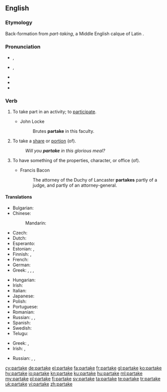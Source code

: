 ==English==

===Etymology===
Back-formation from ''part-taking'', a Middle English calque of Latin {{term|particeps||participating|lang=la}}.

===Pronunciation===
* {{a|GenAm}} {{enPR|pär-tāk'}}, {{IPA|/pɑɹˈteɪk/|lang=en}}
* {{a|RP}} {{enPR|pär-tāk'}}, {{IPA|/pɑːˈteɪk/|lang=en}}
* {{audio|en-us-partake.ogg|Audio (US)|lang=en}}
* {{rhymes|eɪk|lang=en}}
* {{hyphenation|par|take|lang=en}}

===Verb===
{{en-verb|partakes|partaking|partook|partaken}}

# {{context|intransitive|formal|lang=en}} To take part in an activity; to [[participate]].
#* John Locke
#*: Brutes '''partake''' in this faculty.
# {{context|intransitive|lang=en}} To take a [[share]] or [[portion]] (of).
#: ''Will you '''partake''' in this glorious meal?''
# {{context|intransitive|obsolete|lang=en}} To have something of the properties, character, or office (of).
#* Francis Bacon
#*: The attorney of the Duchy of Lancaster '''partakes''' partly of a judge, and partly of an attorney-general.

====Translations====
{{trans-top|to take part in an activity}}
* Bulgarian: {{t|bg|уча́ствам}}
* Chinese:
*: Mandarin: {{t+|cmn|参加|tr=cānjiā|sc=Hani}}
* Czech: {{t|cs|účastnit|alt=účastnit se}}
* Dutch: {{t+|nl|deelnemen}}
* Esperanto: {{t|eo|partopreni}}
* Estonian: {{t|et|osa võtma}}, {{t+|et|osalema}}
* Finnish: {{t+|fi|osallistua}}, {{t|fi|ottaa osaa}}
* French: {{t+|fr|participer}}
* German: {{t+|de|teilnehmen}}
* Greek: {{t+|el|μοιράζομαι|sc=Grek}}, {{t|el|συνεργώ σε|sc=Grek}}, {{t|el|παίρνω μέρος|sc=Grek}}, {{t|el|παίρνω μερίδιο|sc=Grek}}
{{trans-mid}}
* Hungarian: {{t+|hu|részt vesz}}
* Irish: {{t|ga|[[bí]] [[rannpháirteach]]}}
* Italian: {{t+|it|partecipare}}
* Japanese: {{t+|ja|参加|tr=さんかする, sanka suru|alt=参加する}}
* Polish: {{t+|pl|uczestniczyć}}
* Portuguese: {{t+|pt|participar}}
* Romanian: {{t+|ro|participa}}
* Russian: {{t|ru|принима́ть уча́стие|impf}}, {{t+|ru|приня́ть уча́стие|pf}}, {{t+|ru|уча́ствовать|impf}}
* Spanish: {{t+|es|participar}}
* Swedish: {{t+|sv|delta}}
* Telugu: {{t+|te|పాల్గొను}}
{{trans-bottom}}

{{trans-top|to share food}}
* Greek: {{t+|el|μεταλαμβάνω|sc=Grek}}, {{t+|el|κοινωνώ|sc=Grek}} {{qualifier|of the Sacrament}}
* Irish: {{t|ga|caith}}, {{t|ga|glac}} {{qualifier|of the Sacrament}}
{{trans-mid}}
* Russian: {{t+|ru|разделя́ть|impf}}, {{t+|ru|раздели́ть|pf}}, {{t+|ru|отве́дать|pf}}
{{trans-bottom}}

[[cy:partake]]
[[de:partake]]
[[el:partake]]
[[fa:partake]]
[[fr:partake]]
[[gl:partake]]
[[ko:partake]]
[[hy:partake]]
[[io:partake]]
[[kn:partake]]
[[ku:partake]]
[[hu:partake]]
[[ml:partake]]
[[my:partake]]
[[pl:partake]]
[[fi:partake]]
[[sv:partake]]
[[ta:partake]]
[[te:partake]]
[[tr:partake]]
[[uk:partake]]
[[vi:partake]]
[[zh:partake]]